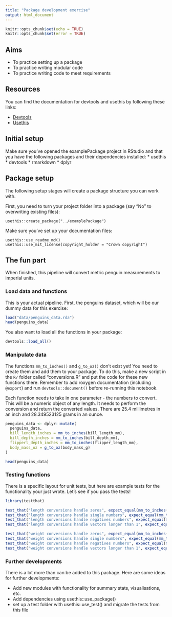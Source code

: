 ```yaml
---
title: "Package development exercise"
output: html_document
---
```


```r
knitr::opts_chunk$set(echo = TRUE)
knitr::opts_chunk$set(error = TRUE)
```

## Aims

* To practice setting up a package
* To practice writing modular code
* To practice writing code to meet requirements

## Resources

You can find the documentation for devtools and usethis by following these links:

* [Devtools](https://github.com/r-lib/devtools)
* [Usethis](https://github.com/r-lib/usethis)

## Initial setup

Make sure you've opened the examplePackage project in RStudio and that you have the following packages and their dependencies installed:
* usethis
* devtools
* rmarkdown
* dplyr

## Package setup

The following setup stages will create a package structure you can work with.

First, you need to turn your project folder into a package (say "No" to overwriting existing files):

```
usethis::create_package("../examplePackage")
```

Make sure you've set up your documentation files:

```
usethis::use_readme_md()
usethis::use_mit_license(copyright_holder = "Crown copyright")
```

## The fun part

When finished, this pipeline will convert metric penguin measurements to imperial units.

### Load data and functions

This is your actual pipeline. First, the penguins dataset, which will be our dummy data for this exercise:

```r
load("data/penguins_data.rda")
head(penguins_data)
```

You also want to load all the functions in your package:

```r
devtools::load_all()
```

### Manipulate data

The functions `mm_to_inches()` and `g_to_oz()` don't exist yet! You need to create them and add them to your package. To do this, make a new script in the `R/` folder called "conversions.R" and put the code for these new functions there. Remember to add roxygen documentation (including `@export`) and run `devtools::document()` before re-running this notebook.

Each function needs to take in one parameter - the numbers to convert. This will be a numeric object of any length. It needs to perform the conversion and return the converted values. There are 25.4 millimetres in an inch and 28.349523125 grams in an ounce. 

```r
penguins_data <- dplyr::mutate(
  penguins_data,
  bill_length_inches = mm_to_inches(bill_length_mm),
  bill_depth_inches = mm_to_inches(bill_depth_mm),
  flipperl_depth_inches = mm_to_inches(flipper_length_mm),
  body_mass_oz = g_to_oz(body_mass_g)
)

head(penguins_data)
```

### Testing functions

There is a specific layout for unit tests, but here are example tests for the functionality your just wrote. Let's see if you pass the tests!

```r
library(testthat)

test_that("length conversions handle zeros", expect_equal(mm_to_inches(0), 0))
test_that("length conversions handle single numbers", expect_equal(mm_to_inches(100), 3.937008, tolerance = 0.0000001))
test_that("length conversions handle negatives numbers", expect_equal(mm_to_inches(-100), -3.937008, tolerance = 0.0000001))
test_that("length conversions handle vectors longer than 1", expect_equal(mm_to_inches(c(100, 1000, 10000)), c(3.937008, 39.37008, 393.7008), tolerance = 0.0000001))

test_that("weight conversions handle zeros", expect_equal(mm_to_inches(0), 0))
test_that("weight conversions handle single numbers", expect_equal(mm_to_inches(100), 3.527396, tolerance = 0.0000001))
test_that("weight conversions handle negatives numbers", expect_equal(mm_to_inches(-100), -3.527396, tolerance = 0.0000001))
test_that("weight conversions handle vectors longer than 1", expect_equal(mm_to_inches(c(100, 1000, 10000)), c(3.527396, 35.27396, 352.7396), tolerance = 0.0000001))
```

### Further developments

There is a lot more than can be added to this package. Here are some ideas for further developments:

* Add new modules with functionality for summary stats, visualisations, etc.
* Add dependencies using usethis::use_package()
* set up a test folder with usethis::use_test() and migrate the tests from this file 

